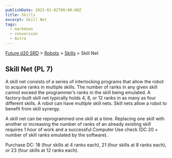 ```yaml
---
publishDate: 2023-01-02T00:00:00Z
title: Skills
excerpt: Skill Net
tags:
  - markdown
  - conversion
  - Astro
---
```






[Future d20 SRD](/#futureD20) > [Robots](future-d20-srd-robots-index) > [Skills](future-d20-srd-robots-skills-index) > Skill Net




## Skill Net (PL 7)


A skill net consists of a series of interlocking programs that allow the robot to acquire ranks in multiple skills. The number of ranks in any given skill cannot exceed the programmer’s ranks in the skill being emulated. A factory-built skill net typically holds 4, 8, or 12 ranks in as many as four different skills. A robot can have multiple skill nets. Skill nets allow a robot to benefit from skill synergy.


A skill net can be reprogrammed one skill at a time. Replacing one skill with another or increasing the number of ranks of an already existing skill requires 1 hour of work and a successful Computer Use check (DC 20 + number of skill ranks emulated by the software).


Purchase DC: 18 (four skills at 4 ranks each), 21 (four skills at 8 ranks each), or 23 (four skills at 12 ranks each).




